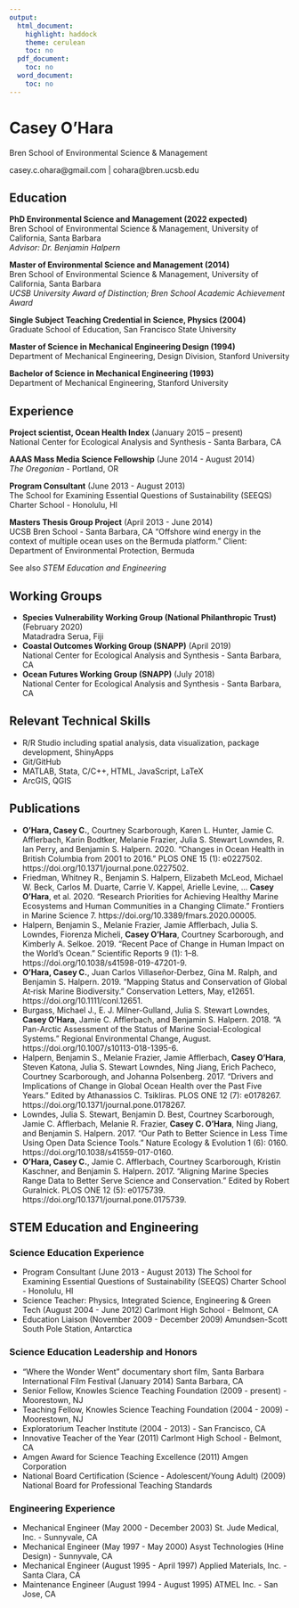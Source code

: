 ```yaml
---
output:
  html_document:
    highlight: haddock
    theme: cerulean
    toc: no
  pdf_document:
    toc: no
  word_document:
    toc: no
---
```


# Casey O'Hara

Bren School of Environmental Science & Management

casey.c.ohara@gmail.com | cohara@bren.ucsb.edu
<!-- ## Curriculum Vitae {.tabset} -->

<!-- ### Education and Experience -->

## Education

__PhD Environmental Science and Management (2022 expected)__<br>
Bren School of Environmental Science & Management, University of California, Santa Barbara<br>
_Advisor: Dr. Benjamin Halpern_
<!-- * Committee:  -->

__Master of Environmental Science and Management (2014)__<br>
Bren School of Environmental Science & Management, University of California, Santa Barbara<br>
_UCSB University Award of Distinction; Bren School Academic Achievement Award_

__Single Subject Teaching Credential in Science, Physics (2004)__<br>
Graduate School of Education, San Francisco State University

__Master of Science in Mechanical Engineering Design (1994)__<br>
Department of Mechanical Engineering, Design Division, Stanford University

__Bachelor of Science in Mechanical Engineering (1993)__<br>
Department of Mechanical Engineering, Stanford University

## Experience

__Project scientist, Ocean Health Index__ (January 2015 – present) <br>
National Center for Ecological Analysis and Synthesis - Santa Barbara, CA

__AAAS Mass Media Science Fellowship__ (June 2014 - August 2014) <br>
_The Oregonian_ - Portland, OR

__Program Consultant__ (June 2013 - August 2013) <br>
The School for Examining Essential Questions of Sustainability (SEEQS) Charter School - Honolulu, HI

__Masters Thesis Group Project__ (April 2013 - June 2014) <br>
UCSB Bren School - Santa Barbara, CA “Offshore wind energy in the context of multiple ocean uses on the Bermuda platform.” Client: Department of Environmental Protection, Bermuda

See also _STEM Education and Engineering_

## Working Groups

* __Species Vulnerability Working Group (National Philanthropic Trust)__ (February 2020) <br>
Matadradra Serua, Fiji
* __Coastal Outcomes Working Group (SNAPP)__ (April 2019) <br>
National Center for Ecological Analysis and Synthesis - Santa Barbara, CA
* __Ocean Futures Working Group (SNAPP)__ (July 2018) <br>
National Center for Ecological Analysis and Synthesis - Santa Barbara, CA


## Relevant Technical Skills

*	R/R Studio including spatial analysis, data visualization, package development, ShinyApps
* Git/GitHub
*	MATLAB, Stata, C/C++, HTML, JavaScript, LaTeX
*	ArcGIS, QGIS

## Publications

* __O'Hara, Casey C.__, Courtney Scarborough, Karen L. Hunter, Jamie C. Afflerbach, Karin Bodtker, Melanie Frazier, Julia S. Stewart Lowndes, R. Ian Perry, and Benjamin S. Halpern. 2020. “Changes in Ocean Health in British Columbia from 2001 to 2016.” PLOS ONE 15 (1): e0227502. https://doi.org/10.1371/journal.pone.0227502.
* Friedman, Whitney R., Benjamin S. Halpern, Elizabeth McLeod, Michael W. Beck, Carlos M. Duarte, Carrie V. Kappel, Arielle Levine, ... __Casey O'Hara__, et al. 2020. “Research Priorities for Achieving Healthy Marine Ecosystems and Human Communities in a Changing Climate.” Frontiers in Marine Science 7. https://doi.org/10.3389/fmars.2020.00005.
* Halpern, Benjamin S., Melanie Frazier, Jamie Afflerbach, Julia S. Lowndes, Fiorenza Micheli, __Casey O'Hara__, Courtney Scarborough, and Kimberly A. Selkoe. 2019. “Recent Pace of Change in Human Impact on the World's Ocean.” Scientific Reports 9 (1): 1–8. https://doi.org/10.1038/s41598-019-47201-9.
* __O’Hara, Casey C.__, Juan Carlos Villaseñor‐Derbez, Gina M. Ralph, and Benjamin S. Halpern. 2019. “Mapping Status and Conservation of Global At‐risk Marine Biodiversity.” Conservation Letters, May, e12651. https://doi.org/10.1111/conl.12651.
* Burgass, Michael J., E. J. Milner-Gulland, Julia S. Stewart Lowndes, __Casey O'Hara__, Jamie C. Afflerbach, and Benjamin S. Halpern. 2018. “A Pan-Arctic Assessment of the Status of Marine Social-Ecological Systems.” Regional Environmental Change, August. https://doi.org/10.1007/s10113-018-1395-6.
* Halpern, Benjamin S., Melanie Frazier, Jamie Afflerbach, __Casey O'Hara__, Steven Katona, Julia S. Stewart Lowndes, Ning Jiang, Erich Pacheco, Courtney Scarborough, and Johanna Polsenberg. 2017. “Drivers and Implications of Change in Global Ocean Health over the Past Five Years.” Edited by Athanassios C. Tsikliras. PLOS ONE 12 (7): e0178267. https://doi.org/10.1371/journal.pone.0178267.
* Lowndes, Julia S. Stewart, Benjamin D. Best, Courtney Scarborough, Jamie C. Afflerbach, Melanie R. Frazier, __Casey C. O'Hara__, Ning Jiang, and Benjamin S. Halpern. 2017. “Our Path to Better Science in Less Time Using Open Data Science Tools.” Nature Ecology & Evolution 1 (6): 0160. https://doi.org/10.1038/s41559-017-0160.
* __O'Hara, Casey C.__, Jamie C. Afflerbach, Courtney Scarborough, Kristin Kaschner, and Benjamin S. Halpern. 2017. “Aligning Marine Species Range Data to Better Serve Science and Conservation.” Edited by Robert Guralnick. PLOS ONE 12 (5): e0175739. https://doi.org/10.1371/journal.pone.0175739.

\newpage
## STEM Education and Engineering

### Science Education Experience

<!-- * (TA position) -->
<!-- * (Unit design, Lever coaching, Exploratorium workshop) -->
* Program Consultant (June 2013 - August 2013) The School for Examining Essential Questions of Sustainability (SEEQS) Charter School - Honolulu, HI
* Science Teacher: Physics, Integrated Science, Engineering & Green Tech (August 2004 - June 2012) Carlmont High School - Belmont, CA
* Education Liaison (November 2009 - December 2009) Amundsen-Scott South Pole Station, Antarctica

### Science Education Leadership and Honors

* “Where the Wonder Went” documentary short film, Santa Barbara International Film Festival (January 2014) Santa Barbara, CA
* Senior Fellow, Knowles Science Teaching Foundation (2009 - present) - Moorestown, NJ
* Teaching Fellow, Knowles Science Teaching Foundation (2004 - 2009) - Moorestown, NJ
* Exploratorium Teacher Institute (2004 - 2013) - San Francisco, CA
* Innovative Teacher of the Year (2011) Carlmont High School - Belmont, CA
* Amgen Award for Science Teaching Excellence (2011) Amgen Corporation 
* National Board Certification (Science - Adolescent/Young Adult) (2009) National Board for Professional Teaching Standards

### Engineering Experience

* Mechanical Engineer (May 2000 - December 2003) St. Jude Medical, Inc. - Sunnyvale, CA 
* Mechanical Engineer (May 1997 - May 2000) Asyst Technologies (Hine Design) - Sunnyvale, CA 
* Mechanical Engineer (August 1995 - April 1997) Applied Materials, Inc. - Santa Clara, CA 
* Maintenance Engineer (August 1994 - August 1995) ATMEL Inc. - San Jose, CA 


